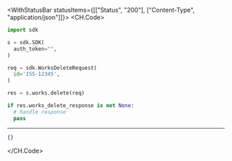 

<WithStatusBar statusItems={[["Status", "200"], ["Content-Type", "application/json"]]}>
  <CH.Code>
  ```python Delete.py
  import sdk

s = sdk.SDK(
    auth_token="",
)

req = sdk.WorksDeleteRequest(
    id='ISS-12345',
)

res = s.works.delete(req)

if res.works_delete_response is not None:
    # handle response
    pass
  ```
  ---

  ```json Example Response
  {}
  ```
  </CH.Code>
</WithStatusBar>
